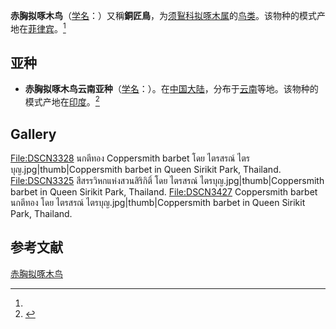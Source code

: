 {{Speciesbox
| name = 赤胸拟啄木鸟
| status = LC
| status_system = IUCN3.1
| status_ref = <ref>{{IUCN|id=22681681 |title=''Psilopogon haemacephalus'' |assessor=BirdLife International |assessor-link=BirdLife International |version=2013.2 |year=2012 |accessdate=26 November 2013}}</ref>
| image = Megalaima haemacephala 6238.jpg
| image_width = 250px
| genus = Megalaima
| species = haemacephala
| authority = (Muller)<ref name='id2353'>{{cite web| url =http://www.bioinfo.cn/db05/BjdwSpecies.php?action=view&id=2353| title =赤胸拟啄木鸟| work =《中国动物物种编目数据库》| publisher =中国科学院微生物研究所| author =中国科学院动物研究所| accessdate =2009-04-04| deadurl =yes| archiveurl =https://web.archive.org/web/20160305015144/http://www.bioinfo.cn/db05/BjdwSpecies.php?action=view&id=2353| archivedate =2016-03-05}}</ref>
}}

'''赤胸拟啄木鸟'''（[[学名|学名]]：{{lang|la|''Megalaima haemacephala''}}）又稱'''銅匠鳥'''，为[[须鴷科|须鴷科]][[拟啄木属|拟啄木属]]的[[鸟类|鸟类]]。该物种的模式产地在[[菲律宾|菲律宾]]。<ref name='id2353'/>

== 亚种 ==
* '''赤胸拟啄木鸟云南亚种'''（[[学名|学名]]：{{lang|la|''Megalaima haemacephala indica''}}）。在[[中国大陆|中国大陆]]，分布于[[云南|云南]]等地。该物种的模式产地在[[印度|印度]]。<ref name='id2354'>{{cite web| url =http://www.bioinfo.cn/db05/BjdwSpecies.php?action=view&id=2354| title =赤胸拟啄木鸟云南亚种| work =《中国动物物种编目数据库》| publisher =中国科学院微生物研究所| author =中国科学院动物研究所| accessdate =2009-04-04| deadurl =yes| archiveurl =https://web.archive.org/web/20160305035446/http://www.bioinfo.cn/db05/BjdwSpecies.php?action=view&id=2354| archivedate =2016-03-05}}</ref>

== Gallery ==
<gallery>
File:DSCN3328 นกตีทอง Coppersmith barbet โดย ไตรสรณ์ ไตรบุญ.jpg|thumb|Coppersmith barbet in Queen Sirikit Park, Thailand.
File:DSCN3325 สีสรรวิหกแห่งสวนสิริกิติ์ โดย ไตรสรณ์ ไตรบุญ.jpg|thumb|Coppersmith barbet in Queen Sirikit Park, Thailand.
File:DSCN3427 Coppersmith barbet นกตีทอง โดย ไตรสรณ์ ไตรบุญ.jpg|thumb|Coppersmith barbet in Queen Sirikit Park, Thailand.
</gallery>

== 参考文献 ==
{{reflist}}

{{Commons category|Megalaima haemacephala}}
{{Taxonbar|from=Q27074872}}

[[Category:拟啄木属|赤胸拟啄木鸟]]


{{鴷形目小作品}}
